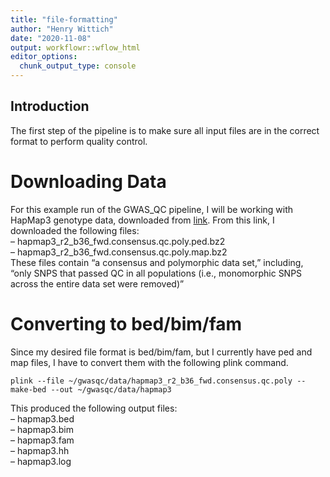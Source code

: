 ```yaml
---
title: "file-formatting"
author: "Henry Wittich"
date: "2020-11-08"
output: workflowr::wflow_html
editor_options:
  chunk_output_type: console
---
```


## Introduction
The first step of the pipeline is to make sure all input files are in the correct format to perform quality control. 

# Downloading Data
For this example run of the GWAS_QC pipeline, I will be working with HapMap3 genotype data, downloaded from [link](ftp://ftp.ncbi.nlm.nih.gov/hapmap/genotypes/hapmap3/plink_format/draft_2).
From this link, I downloaded the following files:  
-- hapmap3_r2_b36_fwd.consensus.qc.poly.ped.bz2  
-- hapmap3_r2_b36_fwd.consensus.qc.poly.map.bz2  
These files contain "a consensus and polymorphic data set," including, "only SNPS that passed QC in all populations (i.e., monomorphic SNPS across the entire data set were removed)"

# Converting to bed/bim/fam
Since my desired file format is bed/bim/fam, but I currently have ped and map files, I have to convert them with the following plink command.
```{}
plink --file ~/gwasqc/data/hapmap3_r2_b36_fwd.consensus.qc.poly --make-bed --out ~/gwasqc/data/hapmap3
```
This produced the following output files:  
-- hapmap3.bed   
-- hapmap3.bim  
-- hapmap3.fam  
-- hapmap3.hh  
-- hapmap3.log  

